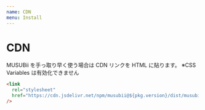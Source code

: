 ```yaml
---
name: CDN
menu: Install
---
```


# CDN

MUSUBii を手っ取り早く使う場合は CDN リンクを HTML に貼ります。 ※CSS Variables は有効化できません

```html
<link
  rel="stylesheet"
  href="https://cdn.jsdelivr.net/npm/musubii@${pkg.version}/dist/musubii.min.css"
/>
```
